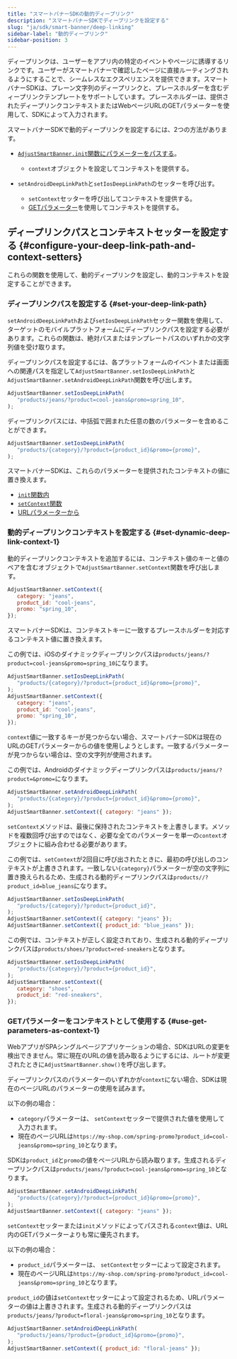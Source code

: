 ```yaml
---
title: "スマートバナーSDKの動的ディープリンク"
description: "スマートバナーSDKでディープリンクを設定する"
slug: "ja/sdk/smart-banner/deep-linking"
sidebar-label: "動的ディープリンク"
sidebar-position: 3
---
```


ディープリンクは、ユーザーをアプリ内の特定のイベントやページに誘導するリンクです。ユーザーがスマートバナーで確認したページに直接ルーティングされるようにすることで、シームレスなエクスペリエンスを提供できます。スマートバナーSDKは、プレーン文字列のディープリンクと、プレースホルダーを含むディープリンクテンプレートをサポートしています。プレースホルダーは、提供されたディープリンクコンテキストまたはWebページURLのGETパラメーターを使用して、SDKによって入力されます。

スマートバナーSDKで動的ディープリンクを設定するには、2つの方法があります。

-  [`AdjustSmartBanner.init`関数にパラメーターをパスする](/ja/sdk/smart-banner/init-options#configure-deep-links)。

   -  `context`オブジェクトを設定してコンテキストを提供する。

-  `setAndroidDeepLinkPath`と`setIosDeepLinkPath`のセッターを呼び出す。
   -  `setContext`セッターを呼び出してコンテキストを提供する。
   -  [GETパラメーター](#deeplink-context-urlparams)を使用してコンテキストを提供する。

## ディープリンクパスとコンテキストセッターを設定する {#configure-your-deep-link-path-and-context-setters}

これらの関数を使用して、動的ディープリンクを設定し、動的コンテキストを設定することができます。

### ディープリンクパスを設定する {#set-your-deep-link-path}

`setAndroidDeepLinkPath`および`setIosDeepLinkPath`セッター関数を使用して、ターゲットのモバイルプラットフォームにディープリンクパスを設定する必要があります。これらの関数は、絶対パスまたはテンプレートパスのいずれかの文字列値を受け取ります。

ディープリンクパスを設定するには、各プラットフォームのイベントまたは画面への関連パスを指定して`AdjustSmartBanner.setIosDeepLinkPath`と`AdjustSmartBanner.setAndroidDeepLinkPath`関数を呼び出します。

```js
AdjustSmartBanner.setIosDeepLinkPath(
   "products/jeans/?product=cool-jeans&promo=spring_10",
);
```

ディープリンクパスには、中括弧で囲まれた任意の数のパラメーターを含めることができます。

```js
AdjustSmartBanner.setIosDeepLinkPath(
   "products/{category}/?product={product_id}&promo={promo}",
);
```

スマートバナーSDKは、これらのパラメーターを提供されたコンテキストの値に置き換えます。

-  [`init`関数内](/ja/sdk/smart-banner/init-options#configure-deep-links)
-  [`setContext`関数](#set-deep-link-context)
-  [URLパラメーターから](#use-get-parameters-as-context)

### 動的ディープリンクコンテキストを設定する {#set-dynamic-deep-link-context-1}

動的ディープリンクコンテキストを追加するには、コンテキスト値のキーと値のペアを含むオブジェクトで`AdjustSmartBanner.setContext`関数を呼び出します。

```js
AdjustSmartBanner.setContext({
   category: "jeans",
   product_id: "cool-jeans",
   promo: "spring_10",
});
```

スマートバナーSDKは、コンテキストキーに一致するプレースホルダーを対応するコンテキスト値に置き換えます。

この例では、iOSのダイナミックディープリンクパスは`products/jeans/?product=cool-jeans&promo=spring_10`になります。

```js
AdjustSmartBanner.setIosDeepLinkPath(
   "products/{category}/?product={product_id}&promo={promo}",
);
AdjustSmartBanner.setContext({
   category: "jeans",
   product_id: "cool-jeans",
   promo: "spring_10",
});
```

<Callout type="important">

`context`値に一致するキーが見つからない場合、スマートバナーSDKは現在のURLのGETパラメーターからの値を使用しようとします。一致するパラメーターが見つからない場合は、空の文字列が使用されます。

</Callout>

この例では、Androidのダイナミックディープリンクパスは`products/jeans/?product=&promo=`になります。

```js
AdjustSmartBanner.setAndroidDeepLinkPath(
   "products/{category}/?product={product_id}&promo={promo}",
);
AdjustSmartBanner.setContext({ category: "jeans" });
```

<Callout type="important">

`setContext`メソッドは、最後に保持されたコンテキストを上書きします。メソッドを複数回呼び出すのではなく、必要な全てのパラメーターを単一の`context`オブジェクトに組み合わせる必要があります。

</Callout>

この例では、`setContext`が2回目に呼び出されたときに、最初の呼び出しのコンテキストが上書きされます。一致しない`{category}`パラメーターが空の文字列に置き換えられるため、生成される動的ディープリンクパスは`products//?product_id=blue_jeans`になります。

```js
AdjustSmartBanner.setIosDeepLinkPath(
   "products/{category}/?product={product_id}",
);
AdjustSmartBanner.setContext({ category: "jeans" });
AdjustSmartBanner.setContext({ product_id: "blue_jeans" });
```

この例では、コンテキストが正しく設定されており、生成される動的ディープリンクパスは`products/shoes/?product=red-sneakers`となります。

```js
AdjustSmartBanner.setIosDeepLinkPath(
   "products/{category}/?product={product_id}",
);
AdjustSmartBanner.setContext({
   category: "shoes",
   product_id: "red-sneakers",
});
```

### GETパラメーターをコンテキストとして使用する {#use-get-parameters-as-context-1}

<Callout type="important">

WebアプリがSPAシングルページアプリケーションの場合、SDKはURLの変更を検出できません。常に現在のURLの値を読み取るようにするには、ルートが変更されたときに`AdjustSmartBanner.show()`を呼び出します。

</Callout>

ディープリンクパスのパラメーターのいずれかが`context`にない場合、SDKは現在のページURLのパラメーターの使用を試みます。

以下の例の場合：

-  `category`パラメーターは、 `setContext`セッターで提供された値を使用して入力されます。
-  現在のページURLは`https://my-shop.com/spring-promo?product_id=cool-jeans&promo=spring_10`となります。

SDKは`product_id`と`promo`の値をページURLから読み取ります。生成されるディープリンクパスは`products/jeans/?product=cool-jeans&promo=spring_10`となります。

```js
AdjustSmartBanner.setAndroidDeepLinkPath(
   "products/{category}/?product={product_id}&promo={promo}",
);
AdjustSmartBanner.setContext({ category: "jeans" });
```

<Callout type="important">

`setContext`セッターまたは`init`メソッドによってパスされる`context`値は、URL内のGETパラメーターよりも常に優先されます。

</Callout>

以下の例の場合：

-  `product_id`パラメーターは、 `setContext`セッターによって設定されます。
-  現在のページURLは`https://my-shop.com/spring-promo?product_id=cool-jeans&promo=spring_10`となります。

`product_id`の値は`setContext`セッターによって設定されるため、URLパラメーターの値は上書きされます。生成される動的ディープリンクパスは`products/jeans/?product=floral-jeans&promo=spring_10`となります。

```js
AdjustSmartBanner.setAndroidDeepLinkPath(
   "products/jeans/?product={product_id}&promo={promo}",
);
AdjustSmartBanner.setContext({ product_id: "floral-jeans" });
```
